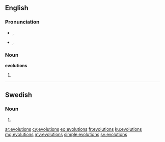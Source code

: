 ==English==

===Pronunciation===
* {{a|UK}} {{IPA|/ˌiːvəˈluːʃənz/}}, {{X-SAMPA|/%i:v@"lu:S@nz/}}
* {{a|US}} {{IPA|/ˌɛvəˈluʃənz/}}, {{X-SAMPA|/%Ev@"luS@nz/}}

===Noun===
'''evolutions'''

# {{plural of|evolution}}

----

==Swedish==

===Noun===
{{head|sv|noun form}}

# {{sv-noun-form-indef-gen|evolution}}

[[ar:evolutions]]
[[cy:evolutions]]
[[eo:evolutions]]
[[fr:evolutions]]
[[ku:evolutions]]
[[mg:evolutions]]
[[my:evolutions]]
[[simple:evolutions]]
[[sv:evolutions]]